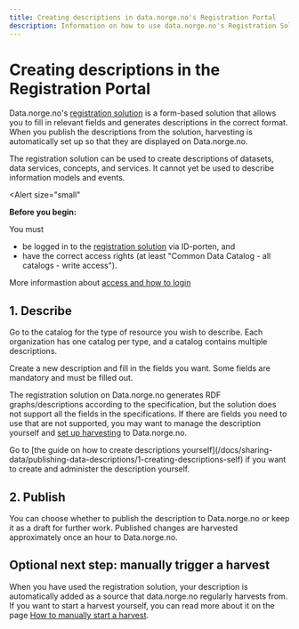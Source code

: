 ```yaml
---
title: Creating descriptions in data.norge.no's Registration Portal
description: Information on how to use data.norge.no's Registration Solution to create descriptions.
---
```


# Creating descriptions in the Registration Portal

Data.norge.no's [registration solution](https://registrering.fellesdatakatalog.digdir.no) is a form-based solution that allows you to fill in relevant fields and generates descriptions in the correct format. When you publish the descriptions from the solution, harvesting is automatically set up so that they are displayed on Data.norge.no.

The registration solution can be used to create descriptions of datasets, data services, concepts, and services. It cannot yet be used to describe information models and events.

<Alert
    size="small"
>
**Before you begin:**

You must

- be logged in to the [registration solution](https://registrering.fellesdatakatalog.digdir.no) via ID-porten, and
- have the correct access rights (at least "Common Data Catalog - all catalogs - write access").

More informastion about [access and how to login](/docs/sharing-data/login-and-access)

</Alert>

## 1. Describe

Go to the catalog for the type of resource you wish to describe. Each organization has one catalog per type, and a catalog contains multiple descriptions.

Create a new description and fill in the fields you want. Some fields are mandatory and must be filled out.

The registration solution on Data.norge.no generates RDF graphs/descriptions according to the specification, but the solution does not support all the fields in the specifications. If there are fields you need to use that are not supported, you may want to manage the description yourself and [set up harvesting](/docs/sharing-data/publishing-data-descriptions/3-publishing-descriptions) to Data.norge.no.

<Alert size='small'>
    Go to [the guide on how to create descriptions
    yourself](/docs/sharing-data/publishing-data-descriptions/1-creating-descriptions-self) if you want to create and
    administer the description yourself.
</Alert>

## 2. Publish

You can choose whether to publish the description to Data.norge.no or keep it as a draft for further work. Published changes are harvested approximately once an hour to Data.norge.no.

## Optional next step: manually trigger a harvest

When you have used the registration solution, your description is automatically added as a source that data.norge.no regularly harvests from.
If you want to start a harvest yourself, you can read more about it on the page [How to manually start a harvest](/docs/sharing-data/publishing-data-descriptions/4-triggering-harvest).
